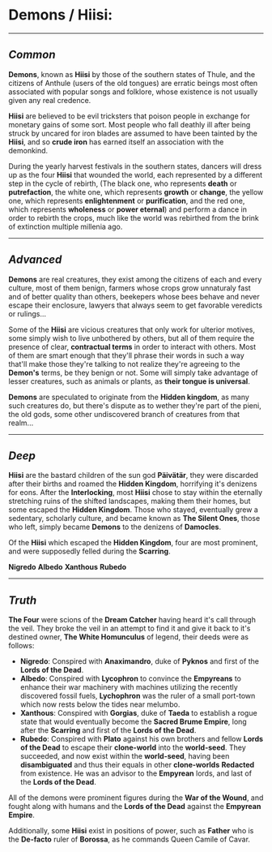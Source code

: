 # **Demons / Hiisi:**

---

## _Common_

**Demons**, known as **Hiisi** by those of the southern states of Thule, and the citizens of Anthule (users of the old tongues) are erratic beings most often associated with popular songs and folklore, whose existence is not usually given any real credence.

**Hiisi** are believed to be evil tricksters that poison people in exchange for monetary gains of some sort. Most people who fall deathly ill after being struck by uncared for iron blades are assumed to have been tainted by the **Hiisi**, and so **crude iron** has earned itself an association with the demonkind.

During the yearly harvest festivals in the southern states, dancers will dress up as the four **Hiisi** that wounded the world, each represented by a different step in the cycle of rebirth, (The black one, who represents **death** or **putrefaction**, the white one, which represents **growth** or **change**, the yellow one, which represents **enlightenment** or **purification**, and the red one, which represents **wholeness** or **power eternal**) and perform a dance in order to rebirth the crops, much like the world was rebirthed from the brink of extinction multiple millenia ago.

---

## _Advanced_

**Demons** are real creatures, they exist among the citizens of each and every culture, most of them benign, farmers whose crops grow unnaturaly fast and of better quality than others, beekepers whose bees behave and never escape their enclosure, lawyers that always seem to get favorable veredicts or rulings...

Some of the **Hiisi** are vicious creatures that only work for ulterior motives, some simply wish to live unbothered by others, but all of them require the presence of clear, **contractual terms** in order to interact with others. Most of them are smart enough that they'll phrase their words in such a way that'll make those they're talking to not realize they're agreeing to the **Demon's** terms, be they benign or not. Some will simply take advantage of lesser creatures, such as animals or plants, as **their tongue is universal**.

**Demons** are speculated to originate from the **Hidden kingdom**, as many such creatures do, but there's dispute as to wether they're part of the pieni, the old gods, some other undiscovered branch of creatures from that realm...

---

## _Deep_

**Hiisi** are the bastard children of the sun god **Päivätär**, they were discarded after their births and roamed the **Hidden Kingdom**, horrifying it's denizens for eons. After the **Interlocking**, most **Hiisi** chose to stay within the eternally stretching ruins of the shifted landscapes, making them their homes, but some escaped the **Hidden Kingdom**. Those who stayed, eventually grew a sedentary, scholarly culture, and became known as **The Silent Ones**, those who left, simply became **Demons** to the denizens of **Damocles**.

Of the **Hiisi** which escaped the **Hidden Kingdom**, four are most prominent, and were supposedly felled during the **Scarring**.

**Nigredo**
**Albedo**
**Xanthous**
**Rubedo**

---

## _Truth_

**The Four** were scions of the **Dream Catcher** having heard it's call through the veil. They broke the veil in an attempt to find it and give it back to it's destined owner, **The White Homunculus** of legend, their deeds were as follows:

- **Nigredo**: Conspired with **Anaximandro**, duke of **Pyknos** and first of the **Lords of the Dead**.
- **Albedo**: Conspired with **Lycophron** to convince the **Empyreans** to enhance their war machinery with machines utilizing the recently discovered fossil fuels, **Lychophron** was the ruler of a small port-town which now rests below the tides near melumbo.
- **Xanthous**: Conspired with **Gorgias**, duke of **Taeda** to establish a rogue state that would eventually become the **Sacred Brume Empire**, long after the **Scarring** and first of the **Lords of the Dead**.
- **Rubedo**: Conspired with **Plato** against his own brothers and fellow **Lords of the Dead** to escape their **clone-world** into the **world-seed**. They succeeded, and now exist within the **world-seed**, having been **disambiguated** and thus their equals in other **clone-worlds** **Redacted** from existence. He was an advisor to the **Empyrean** lords, and last of the **Lords of the Dead**.

All of the demons were prominent figures during the **War of the Wound**, and fought along with humans and the **Lords of the Dead** against the **Empyrean Empire**.

Additionally, some **Hiisi** exist in positions of power, such as **Father** who is the **De-facto** ruler of **Borossa**, as he commands Queen Camile of Cavar.
